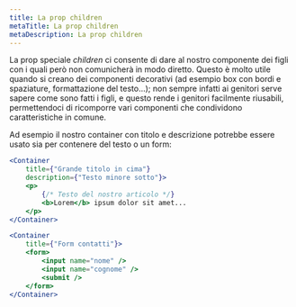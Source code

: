 ```yaml
---
title: La prop children
metaTitle: La prop children
metaDescription: La prop children
---
```


La prop speciale _children_ ci consente di dare al nostro componente dei figli con i quali però non comunicherà in modo diretto. Questo è molto utile quando si creano dei componenti decorativi (ad esempio box con bordi e spaziature, formattazione del testo...); non sempre infatti ai genitori serve sapere come sono fatti i figli, e questo rende i genitori facilmente riusabili, permettendoci di ricomporre vari componenti che condividono caratteristiche in comune.

Ad esempio il nostro container con titolo e descrizione potrebbe essere usato sia per contenere del testo o un form:

```jsx
<Container
    title={"Grande titolo in cima"}
    description={"Testo minore sotto"}>
    <p>
        {/* Testo del nostro articolo */}
        <b>Lorem</b> ipsum dolor sit amet...
    </p>
</Container>
```

```jsx
<Container
    title={"Form contatti"}>
    <form>
        <input name="nome" />
        <input name="cognome" />
        <submit />
    </form>
</Container>
```